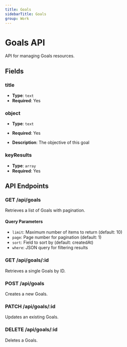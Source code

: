 ```yaml
---
title: Goals
sidebarTitle: Goals
group: Work
---
```


# Goals API

API for managing Goals resources.

## Fields

### title

- **Type**: `text`
- **Required**: Yes

### object

- **Type**: `text`
- **Required**: Yes

- **Description**: The objective of this goal

### keyResults

- **Type**: `array`
- **Required**: Yes

## API Endpoints

### GET /api/goals

Retrieves a list of Goals with pagination.

#### Query Parameters

- `limit`: Maximum number of items to return (default: 10)
- `page`: Page number for pagination (default: 1)
- `sort`: Field to sort by (default: createdAt)
- `where`: JSON query for filtering results

### GET /api/goals/:id

Retrieves a single Goals by ID.

### POST /api/goals

Creates a new Goals.

### PATCH /api/goals/:id

Updates an existing Goals.

### DELETE /api/goals/:id

Deletes a Goals.
